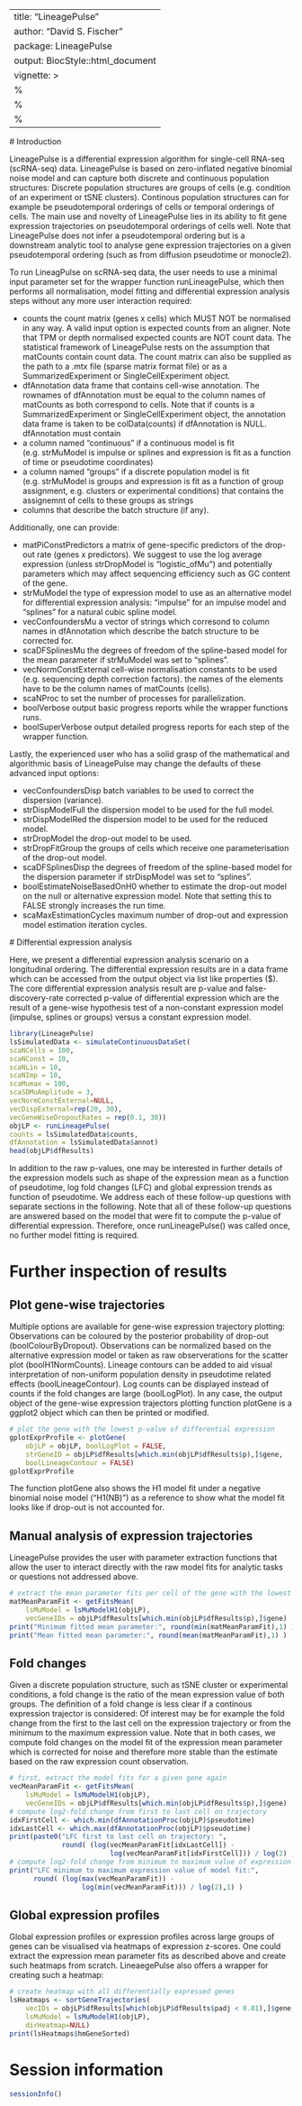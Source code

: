 ---
title: "LineagePulse"
author: "David S. Fischer"
package: LineagePulse
output: BiocStyle::html_document
vignette: >
  %\VignetteIndexEntry{LineagePulse}
  %\VignetteEngine{knitr::rmarkdown}
  %\VignetteEncoding{UTF-8}  
  ---
  
  
  # Introduction
  
  LineagePulse is a differential expression algorithm for single-cell RNA-seq (scRNA-seq) data.
  LineagePulse is based on zero-inflated negative binomial noise model and can capture both discrete and continuous population structures:
  Discrete population structures are groups of cells (e.g. condition of an experiment or tSNE clusters).
  Continous population structures can for example be pseudotemporal orderings of cells or temporal orderings of cells.
  The main use and novelty of LineagePulse lies in its ability to fit gene expression trajectories on pseudotemporal orderings of cells well.
  Note that LineagePulse does not infer a pseudotemporal ordering but is a downstream analytic tool to analyse gene expression trajectories on a given pseudotemporal ordering (such as from diffusion pseudotime or monocle2).
  
  To run LineagPulse on scRNA-seq data, the user needs to use a minimal input parameter set for 
  the wrapper function runLineagePulse, which then performs all normalisation, model fitting and differential expression analysis steps without any more user interaction required:
  
  * counts the count matrix (genes x cells) which MUST NOT be normalised in any way. A valid input option is expected counts from an aligner. Note that TPM or depth normalised expected counts are NOT count data. The statistical framework of LineagePulse rests on the assumption that matCounts contain count data. The count matrix can also be supplied as the path to a .mtx file (sparse matrix format file) or as a SummarizedExperiment or SingleCellExperiment object.
  * dfAnnotation data frame that contains cell-wise annotation. The rownames of dfAnnotation must be equal to the column names of matCounts as both correspond to cells. Note that if counts is a SummarizedExperiment or SingleCellExperiment object, the annotation data frame is taken to be colData(counts) if dfAnnotation is NULL. dfAnnotation must contain 
  * a column named "continuous" if a continuous model is fit (e.g. strMuModel is impulse or splines and expression is fit as a function of time or pseudotime coordinates) 
  * a column named "groups" if a discrete population model is fit (e.g. strMuModel is groups and expression is fit as a function of group assignment, e.g. clusters or experimental conditions) that contains the assignemnt of cells to these groups as strings
  * columns that describe the batch structure (if any).
  
  Additionally, one can provide:
  
  * matPiConstPredictors a matrix of gene-specific predictors of the drop-out rate (genes x predictors). We suggest to use the log average expression (unless strDropModel is "logistic_ofMu") and potentially parameters which may affect sequencing efficiency such as GC content of the gene. 
  * strMuModel the type of expression model to use as an alternative model for differential expression analysis: "impulse" for an impulse model and "splines" for a natural cubic spline model.
  * vecConfoundersMu a vector of strings which corresond to column names in dfAnnotation which describe the batch structure to be corrected for.
  * scaDFSplinesMu the degrees of freedom of the spline-based model for the mean parameter if strMuModel was set to "splines".
  * vecNormConstExternal cell-wise normalisation constants to be used (e.g. sequencing depth correction factors). the names of the elements have to be the column names of matCounts (cells).
  * scaNProc to set the number of processes for parallelization.
  * boolVerbose output basic progress reports while the wrapper functions runs.
  * boolSuperVerbose output detailed progress reports for each step of the wrapper function.
  
  Lastly, the experienced user who has a solid grasp of the mathematical and algorithmic basis of LineagePulse may change the defaults of these advanced input options:
  
  * vecConfoundersDisp batch variables to be used to correct the dispersion (variance).
  * strDispModelFull the dispersion model to be used for the full model.
  * strDispModelRed the dispersion model to be used for the reduced model.
  * strDropModel the drop-out model to be used.
  * strDropFitGroup the groups of cells which receive one parameterisation of the drop-out model.
  * scaDFSplinesDisp the degrees of freedom of the spline-based model for the dispersion parameter if strDispModel was set to "splines".
  * boolEstimateNoiseBasedOnH0 whether to estimate the drop-out model on the null or alternative expression model. Note that setting this to FALSE strongly increases the run time.
  * scaMaxEstimationCycles maximum number of drop-out and expression model estimation iteration cycles.
  
  # Differential expression analysis
  
  Here, we present a differential expression analysis scenario on a longitudinal ordering.
  The differential expression results are in a data frame which can be accessed from the output object via list like properties ($).
  The core differential expression analysis result are p-value and false-discovery-rate corrected p-value of differential expression which are the result of a gene-wise hypothesis test of a non-constant expression model (impulse, splines or groups) versus a constant expression model.
  
  ```r
library(LineagePulse)
lsSimulatedData <- simulateContinuousDataSet(
scaNCells = 100,
scaNConst = 10,
scaNLin = 10,
scaNImp = 10,
scaMumax = 100,
scaSDMuAmplitude = 3,
vecNormConstExternal=NULL,
vecDispExternal=rep(20, 30),
vecGeneWiseDropoutRates = rep(0.1, 30))
objLP <- runLineagePulse(
counts = lsSimulatedData$counts,
dfAnnotation = lsSimulatedData$annot)
head(objLP$dfResults)
```

In addition to the raw p-values, one may be interested in further details of the expression models such as shape of the expression mean as a function of pseudotime, log fold changes (LFC) and global expression trends as function of pseudotime. 
We address each of these follow-up questions with separate sections in the following.
Note that all of these follow-up questions are answered based on the model that were fit to compute the p-value of differential expression. 
Therefore, once runLineagePulse() was called once, no further model fitting is required.

# Further inspection of results
## Plot gene-wise trajectories

Multiple options are available for gene-wise expression trajectory plotting:
Observations can be coloured by the posterior probability of drop-out (boolColourByDropout).
Observations can be normalized based on the alternative expression model 
or taken as raw observerations for the scatter plot (boolH1NormCounts).
Lineage contours can be added to aid visual interpretation of non-uniform population density in pseudotime related effects (boolLineageContour).
Log counts can be displayed instead of counts if the fold changes are large (boolLogPlot).
In any case, the output object of the gene-wise expression trajectors plotting function plotGene
is a ggplot2 object which can then be printed or modified.

```r
# plot the gene with the lowest p-value of differential expression
gplotExprProfile <- plotGene(
    objLP = objLP, boolLogPlot = FALSE,
    strGeneID = objLP$dfResults[which.min(objLP$dfResults$p),]$gene,
    boolLineageContour = FALSE)
gplotExprProfile
```

The function plotGene also shows the H1 model fit under a negative binomial noise model ("H1(NB)") as a reference to show what the model fit looks like if drop-out is not accounted for.

## Manual analysis of expression trajectories

LineagePulse provides the user with parameter extraction functions that allow the user to interact directly with the raw model fits for analytic tasks or questions not addressed above.

```r
# extract the mean parameter fits per cell of the gene with the lowest p-value.
matMeanParamFit <- getFitsMean(
    lsMuModel = lsMuModelH1(objLP),
    vecGeneIDs = objLP$dfResults[which.min(objLP$dfResults$p),]$gene)
print("Minimum fitted mean parameter:", round(min(matMeanParamFit),1) )
print("Mean fitted mean parameter:", round(mean(matMeanParamFit),1) )
```

## Fold changes

Given a discrete population structure, such as tSNE cluster or experimental conditions, a fold change is the ratio of the mean expression value of both groups. 
The definition of a fold change is less clear if a continous expression trajector is considered:
Of interest may be for example the fold change from the first to the last cell on the expression trajectory or from the minimum to the maximum expression value.
Note that in both cases, we compute fold changes on the model fit of the expression mean parameter which is corrected for noise and therefore more stable than the estimate based on the raw expression count observation.
```r
# first, extract the model fits for a given gene again
vecMeanParamFit <- getFitsMean(
    lsMuModel = lsMuModelH1(objLP),
    vecGeneIDs = objLP$dfResults[which.min(objLP$dfResults$p),]$gene)
# compute log2-fold change from first to last cell on trajectory
idxFirstCell <- which.min(dfAnnotationProc(objLP)$pseudotime)
idxLastCell <- which.max(dfAnnotationProc(objLP)$pseudotime)
print(paste0("LFC first to last cell on trajectory: ",
             round( (log(vecMeanParamFit[idxLastCell]) - 
                         log(vecMeanParamFit[idxFirstCell])) / log(2) ,1) ))
# compute log2-fold change from minimum to maximum value of expression trajectory
print("LFC minimum to maximum expression value of model fit:", 
      round( (log(max(vecMeanParamFit)) - 
                  log(min(vecMeanParamFit))) / log(2),1) )
```

## Global expression profiles
Global expression profiles or expression profiles across large groups of genes can be visualised via heatmaps of expression z-scores.
One could extract the expression mean parameter fits as described above and create such heatmaps from scratch.
LineaegePulse also offers a wrapper for creating such a heatmap:

```r
# create heatmap with all differentially expressed genes
lsHeatmaps <- sortGeneTrajectories(
    vecIDs = objLP$dfResults[which(objLP$dfResults$padj < 0.01),]$gene,
    lsMuModel = lsMuModelH1(objLP),
    dirHeatmap=NULL)
print(lsHeatmaps$hmGeneSorted)
```

# Session information

```r
sessionInfo()
```